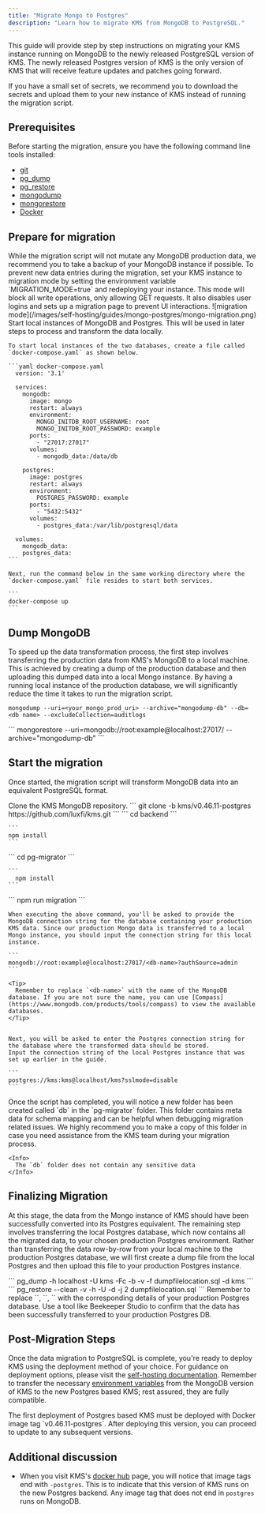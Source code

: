 ```yaml
---
title: "Migrate Mongo to Postgres"
description: "Learn how to migrate KMS from MongoDB to PostgreSQL."
---
```


This guide will provide step by step instructions on migrating your KMS instance running on MongoDB to the newly released PostgreSQL version of KMS.
The newly released Postgres version of KMS is the only version of KMS that will receive feature updates and patches going forward. 

<Tip>
  If you have a small set of secrets, we recommend you to download the secrets and upload them to your new instance of KMS instead of running the migration script.
</Tip>

## Prerequisites

Before starting the migration, ensure you have the following command line tools installed:

- [git](https://git-scm.com/book/en/v2/Getting-Started-Installing-Git)
- [pg_dump](https://www.postgresql.org/docs/current/app-pgrestore.html) 
- [pg_restore](https://www.postgresql.org/docs/current/app-pgdump.html)
- [mongodump](https://www.mongodb.com/docs/database-tools/mongodump/)
- [mongorestore](https://www.mongodb.com/docs/database-tools/mongorestore/)
- [Docker](https://docs.docker.com/engine/install/) 

## Prepare for migration

<Steps>
  <Step title="Backup Production MongoDB Data">
     While the migration script will not mutate any MongoDB production data, we recommend you to take a backup of your MongoDB instance if possible.
  </Step>
  <Step title="Set Migration Mode">
    To prevent new data entries during the migration, set your KMS instance to migration mode by setting the environment variable `MIGRATION_MODE=true` and redeploying your instance. 
    This mode will block all write operations, only allowing GET requests. It also disables user logins and sets up a migration page to prevent UI interactions.
    ![migration mode](/images/self-hosting/guides/mongo-postgres/mongo-migration.png)
  </Step>
  <Step title="Start local instances of Mongo and Postgres databases">
    Start local instances of MongoDB and Postgres. This will be used in later steps to process and transform the data locally.

    To start local instances of the two databases, create a file called `docker-compose.yaml` as shown below.

    ```yaml docker-compose.yaml
      version: '3.1'

      services:
        mongodb:
          image: mongo
          restart: always
          environment:
            MONGO_INITDB_ROOT_USERNAME: root
            MONGO_INITDB_ROOT_PASSWORD: example
          ports:
            - "27017:27017"
          volumes:
            - mongodb_data:/data/db

        postgres:
          image: postgres
          restart: always
          environment:
            POSTGRES_PASSWORD: example
          ports:
            - "5432:5432"
          volumes:
            - postgres_data:/var/lib/postgresql/data

      volumes:
        mongodb_data:
        postgres_data:
    ```

    Next, run the command below in the same working directory where the `docker-compose.yaml` file resides to start both services.

    ```
    docker-compose up
    ```

  </Step>
</Steps>

## Dump MongoDB
To speed up the data transformation process, the first step involves transferring the production data from KMS's MongoDB to a local machine. 
This is achieved by creating a dump of the production database and then uploading this dumped data into a local Mongo instance. 
By having a running local instance of the production database, we will significantly reduce the time it takes to run the migration script.

<Steps>
  <Step title="Dump MongoDB data to your local machine using">
  
   ```
   mongodump --uri=<your_mongo_prod_uri> --archive="mongodump-db" --db=<db name> --excludeCollection=auditlogs
   ```

  </Step>
  <Step title="Restore this data to the local MongoDB instance">
   ```
   mongorestore --uri=mongodb://root:example@localhost:27017/ --archive="mongodump-db"
   ```
  </Step>
</Steps>

## Start the migration

Once started, the migration script will transform MongoDB data into an equivalent PostgreSQL format.

<Steps>
  <Step title="Clone KMS Repository">
    Clone the KMS MongoDB repository.
    ```
    git clone -b kms/v0.46.11-postgres https://github.com/luxfi/kms.git
    ```
  </Step>
  <Step title="Install dependencies for backend">
    ```
    cd backend
    ```

    ```
    npm install
    ```
  </Step>
  <Step title="Install dependencies for script">
    ```
    cd pg-migrator
    ```

    ```
      npm install
    ```
  </Step>
  <Step title="Execute Migration Script">
    ```
      npm run migration
    ```

    When executing the above command, you'll be asked to provide the MongoDB connection string for the database containing your production KMS data. Since our production Mongo data is transferred to a local Mongo instance, you should input the connection string for this local instance.
    
    ```
    mongodb://root:example@localhost:27017/<db-name>?authSource=admin
    ```

    <Tip>
      Remember to replace `<db-name>` with the name of the MongoDB database. If you are not sure the name, you can use [Compass](https://www.mongodb.com/products/tools/compass) to view the available databases.
    </Tip>

    
    Next, you will be asked to enter the Postgres connection string for the database where the transformed data should be stored. 
    Input the connection string of the local Postgres instance that was set up earlier in the guide.
    
    ```
    postgres://kms:kms@localhost/kms?sslmode=disable
    ```
  </Step>

  <Step title="Store migration metadata">
    Once the script has completed, you will notice a new folder has been created called `db` in the `pg-migrator` folder. 
    This folder contains meta data for schema mapping and can be helpful when debugging migration related issues. 
    We highly recommend you to make a copy of this folder in case you need assistance from the KMS team during your migration process.  

    <Info>
      The `db` folder does not contain any sensitive data
    </Info>
  </Step>
</Steps>

## Finalizing Migration
At this stage, the data from the Mongo instance of KMS should have been successfully converted into its Postgres equivalent. 
The remaining step involves transferring the local Postgres database, which now contains all the migrated data, to your chosen production Postgres environment. 
Rather than transferring the data row-by-row from your local machine to the production Postgres database, we will first create a dump file from the local Postgres and then upload this file to your production Postgres instance.

<Steps>
  <Step title="Dump from local PostgreSQL">
   ```
   pg_dump -h localhost -U kms -Fc -b -v -f dumpfilelocation.sql -d kms
   ```
  </Step>
  <Step title="Upload to production PostgreSQL">
   ```
   pg_restore --clean -v -h <host> -U <db-user-name> -d <database-name> -j 2 dumpfilelocation.sql 
   ```

   <Tip>
    Remember to replace `<host>`, `<db-user-name>`, `<database-name>` with the corresponding details of your production Postgres database.
   </Tip>
  </Step>
  <Step title="Verify Data Upload">
    Use a tool like Beekeeper Studio to confirm that the data has been successfully transferred to your production Postgres DB.
  </Step>
</Steps>

## Post-Migration Steps

Once the data migration to PostgreSQL is complete, you're ready to deploy KMS using the deployment method of your choice.
For guidance on deployment options, please visit the [self-hosting documentation](/self-hosting/overview). 
Remember to transfer the necessary [environment variables](/self-hosting/configuration/envars) from the MongoDB version of KMS to the new Postgres based KMS; rest assured, they are fully compatible.

<Warning>
The first deployment of Postgres based KMS must be deployed with Docker image tag `v0.46.11-postgres`. 
After deploying this version, you can proceed to update to any subsequent versions.
</Warning>

## Additional discussion 
- When you visit KMS's [docker hub](https://hub.docker.com/r/kms/kms) page, you will notice that image tags end with `-postgres`. 
This is to indicate that this version of KMS runs on the new Postgres backend. Any image tag that does not end in `postgres` runs on MongoDB.